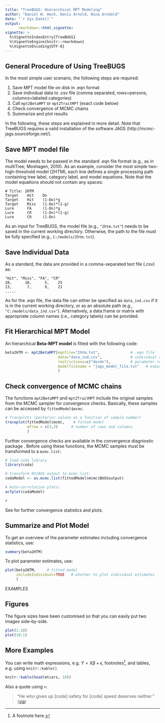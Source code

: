 ```yaml
---
title: "TreeBUGS: Hierarchical MPT Modeling"
author: "Daniel W. Heck, Denis Arnold, Nina Arndold"
date: "`r Sys.Date()`"
output:
      rmarkdown::html_vignette:
vignette: >
  %\VignetteIndexEntry{TreeBUGS}
  %\VignetteEngine{knitr::rmarkdown}
  %\VignetteEncoding{UTF-8}
---
```



## General Procedure of Using TreeBUGS

In the most simple user scenario, the following steps are required:

1. Save MPT model file on disk in .eqn format
2. Save individual data to .csv file (comma separated, rows=persons, columns=labeled categories)
3. Call `mpt2BetaMPT` or `mpt2TraitMPT` (exact code below)
4. Check convergence of MCMC chains
5. Summarize and plot results

In the following, these steps are explained in more detail. Note that TreeBUGS requires a valid installation of the software JAGS (http://mcmc-jags.sourceforge.net/).



## Save MPT model file

The model needs to be passed in the standard .eqn file format (e.g., as in multiTree; Moshagen, 2010). As an example, consider the most simple two-high-threshold model (2HTM), each line defines a single processing path containing tree label, category label, and model equations. Note that the model equations should not contain any spaces:

```
# Title: 2HTM
Target    Hit    Do
Target    Hit    (1-Do)*g
Target    Miss   (1-Do)*(1-g)
Lure      FA     (1-Dn)*g
Lure      CR     (1-Dn)*(1-g)
Lure      CR     (1-Dn)
``` 

As an input for TreeBUGS, the model file (e.g., `"2htm.txt"`) needs to be saved in the current working directory. Otherwise, the path to the file must be fully specified (e.g., `C:/models/2htm.txt`).



## Save Individual Data

As a standard, the data are provided in a comma-separated text file (.csv) as:

```
"Hit", "Miss", "FA", "CR"
20,      10,      5,    25
13,       7,      9,    21 
.....

```

As for the .eqn file, the data file can either be specified as `data_ind.csv` if it is in the current working directory, or as an absolute path (e.g., `"C:/models/data_ind.csv"`). Alternatively, a data.frame or matrix with appropriate column names (i.e., category labels) can be provided.



## Fit Hierarchical MPT Model

An hierarchical **Beta-MPT model** is fitted with the following code:

```r
beta2HTM <- mpt2BetaMPT(eqnfile="2htm.txt",              # .eqn file
                        data="data_ind.csv",             # individual data
                        restrictions=c("do=dn"),         # parameter restrictions (or path to file)
                        modelfilename = "jags_model_file.txt"   # export JAGS model file
                        )

```

## Check convergence of MCMC chains

The functions `mpt2BetaMPT` and `mpt2TraitMPT` include the original samples from the MCMC sampler for convergence checks. Basically, these samples can be accessed by `fittedModel$mcmc`:

```r
# Traceplots (posterior values as a function of sample number)
traceplot(fittedModel$mcmc,    # fitted model
          mfrow = c(3,3)      # number of rows and columns
          )
```

Further convergence checks are available in the convergence diagniostic package \link{coda}. Before using these functions, the MCMC samples must be transformed to a `mcmc.list`:

```r
# load coda library
library(coda)

# transform R2JAGS output to mcmc.list:
codaModel <- as.mcmc.list(fittedModel$mcmc$BUGSoutput)

# Auto-correlation plots:
acfplot(codaModel)

# 
```

See \link{R2JAGS} for further convergence statistics and plots.

## Summarize and Plot Model

To get an overview of the parameter estimates including convergence statistics, use:

```r
summary(beta2HTM)
```

To plot parameter estimates, use:

```r
plot(beta2HTM,     # fitted model
     includeIndividual=TRUE   # whether to plot individual estimates
     )
```





#################### EXAMPLES
## Figures

The figure sizes have been customised so that you can easily put two images side-by-side. 

```r
plot(1:10)
plot(10:1)
```


## More Examples

You can write math expressions, e.g. $Y = X\beta + \epsilon$, footnotes^[A footnote here.], and tables, e.g. using `knitr::kable()`.

```r
knitr::kable(head(mtcars, 10))
```

Also a quote using `>`:

> "He who gives up [code] safety for [code] speed deserves neither."
([via](https://twitter.com/hadleywickham/status/504368538874703872))
